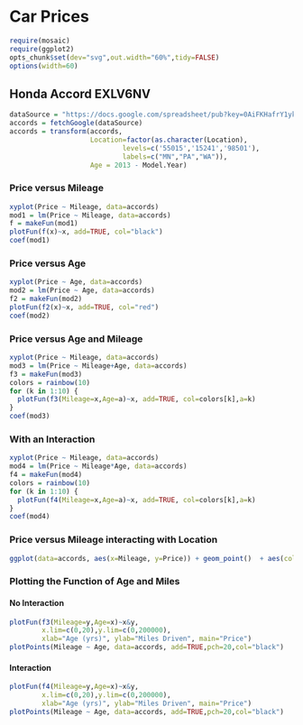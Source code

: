 # Car Prices

```r
require(mosaic)
require(ggplot2)
opts_chunk$set(dev="svg",out.width="60%",tidy=FALSE)
options(width=60)
``` 

## Honda Accord EXLV6NV

```r
dataSource = "https://docs.google.com/spreadsheet/pub?key=0AiFKHafrY1ykdEJjVTJOUlpOTDg1TS1aMy1mTVc1M3c&single=true&gid=0&output=csv"
accords = fetchGoogle(dataSource)
accords = transform(accords,
                    Location=factor(as.character(Location),
                            levels=c('55015','15241','98501'),
                            labels=c("MN","PA","WA")),
                    Age = 2013 - Model.Year)
```

### Price versus Mileage

```r
xyplot(Price ~ Mileage, data=accords)
mod1 = lm(Price ~ Mileage, data=accords)
f = makeFun(mod1)
plotFun(f(x)~x, add=TRUE, col="black")
coef(mod1)
```

### Price versus Age

```r
xyplot(Price ~ Age, data=accords)
mod2 = lm(Price ~ Age, data=accords)
f2 = makeFun(mod2)
plotFun(f2(x)~x, add=TRUE, col="red")
coef(mod2)
```

### Price versus Age and Mileage


```r
xyplot(Price ~ Mileage, data=accords)
mod3 = lm(Price ~ Mileage+Age, data=accords)
f3 = makeFun(mod3)
colors = rainbow(10)
for (k in 1:10) {
  plotFun(f3(Mileage=x,Age=a)~x, add=TRUE, col=colors[k],a=k)
}
coef(mod3)
```

### With an Interaction

```r
xyplot(Price ~ Mileage, data=accords)
mod4 = lm(Price ~ Mileage*Age, data=accords)
f4 = makeFun(mod4)
colors = rainbow(10)
for (k in 1:10) {
  plotFun(f4(Mileage=x,Age=a)~x, add=TRUE, col=colors[k],a=k)
}
coef(mod4)
```

### Price versus Mileage interacting with Location

```r
ggplot(data=accords, aes(x=Mileage, y=Price)) + geom_point()  + aes(colour=Location) + aes(size=Age)  + stat_smooth(method=lm) + theme(legend.position="top") + labs(title="") 
```

### Plotting the Function of Age and Miles

#### No Interaction
```r
plotFun(f3(Mileage=y,Age=x)~x&y,
        x.lim=c(0,20),y.lim=c(0,200000),
        xlab="Age (yrs)", ylab="Miles Driven", main="Price")
plotPoints(Mileage ~ Age, data=accords, add=TRUE,pch=20,col="black")
```

#### Interaction

```r
plotFun(f4(Mileage=y,Age=x)~x&y,
        x.lim=c(0,20),y.lim=c(0,200000),
        xlab="Age (yrs)", ylab="Miles Driven", main="Price")
plotPoints(Mileage ~ Age, data=accords, add=TRUE,pch=20,col="black")
```